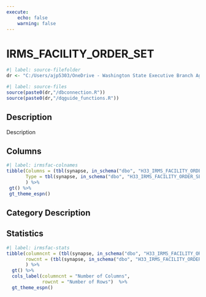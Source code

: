 ```yaml
---
execute:
    echo: false
    warning: false
---
```


# IRMS_FACILITY_ORDER_SET {.unnumbered}

```r
#| label: source-filefolder
dr <- "C:/Users/ajp5303/OneDrive - Washington State Executive Branch Agencies/source_scripts"
```

```r
#| label: source-files
source(paste0(dr,"/dbconnection.R"))
source(paste0(dr,"/dqguide_functions.R"))
```

## Description

Description

## Columns

```r
#| label: irmsfac-colnames
tibble(Columns = (tbl(synapse, in_schema("dbo", "H33_IRMS_FACILITY_ORDER_SET")) %>% colnames()),
       Type = tbl(synapse, in_schema("dbo", "H33_IRMS_FACILITY_ORDER_SET")) %>% head(1) %>% as_tibble() %>% sapply(class)
       ) %>%
 gt() %>%
 gt_theme_espn()
```

## Category Description

## Statistics

```r
#| label: irmsfac-stats
tibble(columncnt = (tbl(synapse, in_schema("dbo", "H33_IRMS_FACILITY_ORDER_SET")) %>% ncol()),
       rowcnt = (tbl(synapse, in_schema("dbo", "H33_IRMS_FACILITY_ORDER_SET"))) %>% nrow2()
       ) %>%
  gt() %>%
  cols_label(columncnt = "Number of Columns",
             rowcnt = "Number of Rows")  %>%
  gt_theme_espn()
```
